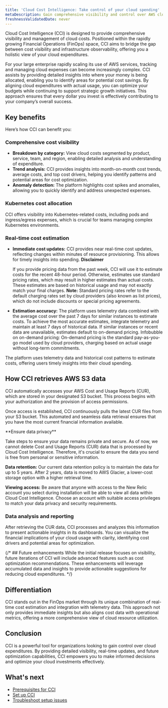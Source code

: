 ```yaml
---
title: 'Cloud Cost Intelligence: Take control of your cloud spending'
metaDescription: Gain comprehensive visibility and control over AWS cloud costs with CCI, enhancing your FinOps strategy for holistic cost management.
freshnessValidatedDate: never
---
```

Cloud Cost Intelligence (CCI) is designed to provide comprehensive visibility and management of cloud costs. Positioned within the rapidly growing Financial Operations (FinOps) space, CCI aims to bridge the gap between cost visibility and infrastructure observability, offering you a holistic view of your cloud expenditures.

For your large enterprise rapidly scaling its use of AWS services, tracking and managing cloud expenses can become increasingly complex. CCI assists by providing detailed insights into where your money is being allocated, enabling you to identify areas for potential cost savings. By aligning cloud expenditures with actual usage, you can optimize your budgets while continuing to support strategic growth initiatives. This approach ensures that every dollar you invest is effectively contributing to your company’s overall success.

## Key benefits
Here’s how CCI can benefit you:

### Comprehensive cost visibility
- **Breakdown by category:** View cloud costs segmented by product, service, team, and region, enabling detailed analysis and understanding of expenditure.
- **Trend analysis:** CCI provides insights into month-on-month cost trends, average costs, and top cost drivers, helping you identify patterns and potential areas for cost optimization.
- **Anomaly detection:** The platform highlights cost spikes and anomalies, allowing you to quickly identify and address unexpected expenses.

### Kubernetes cost allocation
CCI offers visibility into Kubernetes-related costs, including pods and ingress/egress expenses, which is crucial for teams managing complex Kubernetes environments.

### Real-time cost estimation
- **Immediate cost updates:** CCI provides near real-time cost updates, reflecting changes within minutes of resource provisioning. This allows for timely insights into spending.
    <Callout variant="important">
    **Disclaimer**<p/>
    If you provide pricing data from the past week, CCI will use it to estimate costs for the recent 48-hour period. Otherwise, estimates use standard pricing rates<InlinePopover type="standard pricing rates"/>, which may result in higher estimates than actual costs. These estimates are based on historical usage and may not exactly match your final charges.
    </Callout>
    **Note:** Standard pricing rates refer to the default charging rates set by cloud providers (also known as list prices), which do not include discounts or special pricing agreements.
- **Estimation accuracy:** The platform uses telemetry data combined with the average cost over the past 7 days for similar instances to estimate costs. To achieve the most accurate estimates, integrate telemetry and maintain at least 7 days of historical data. If similar instances or recent data are unavailable, estimates default to on-demand pricing.
Infobubble on on-demand pricing: On-demand pricing is the standard pay-as-you-go model used by cloud providers, charging based on actual usage without long-term commitments.

The platform uses telemetry data and historical cost patterns to estimate costs, offering users timely insights into their cloud spending.


## How CCI retrieves AWS S3 data
CCI automatically accesses your AWS Cost and Usage Reports (CUR), which are stored in your designated S3 bucket. This process begins with your authorization and the provision of access permissions.

Once access is established, CCI continuously pulls the latest CUR files from your S3 bucket. This automated and seamless data retrieval ensures that you have the most current financial information available.

<Callout variant="important">
**Ensure data privacy**<p/>
Take steps to ensure your data remains private and secure. As of now, we cannot delete Cost and Usage Reports (CUR) data that is processed by Cloud Cost Intelligence. Therefore, it's crucial to ensure the data you send is free from personal or sensitive information.

**Data retention:** Our current data retention policy is to maintain the data for up to 5 years. After 2 years, data is moved to AWS Glacier, a lower-cost storage option with a higher retrieval time.

**Viewing access:** Be aware that anyone with access to the New Relic account you select during installation will be able to view all data within Cloud Cost Intelligence. Choose an account with suitable access privileges to match your data privacy and security requirements.
</Callout>

### Data analysis and reporting
After retrieving the CUR data, CCI processes and analyzes this information to present actionable insights in its dashboards. You can visualize the financial implications of your cloud usage with clarity, identifying cost drivers and potential areas for optimization.

{/* ## Future enhancements
While the initial release focuses on visibility, future iterations of CCI will include advanced features such as cost optimization recommendations. These enhancements will leverage accumulated data and insights to provide actionable suggestions for reducing cloud expenditures. */}

## Differentiation
CCI stands out in the FinOps market through its unique combination of real-time cost estimation and integration with telemetry data. This approach not only provides immediate insights but also aligns cost data with operational metrics, offering a more comprehensive view of cloud resource utilization.

## Conclusion
CCI is a powerful tool for organizations looking to gain control over cloud expenditures. By providing detailed visibility, real-time updates, and future optimization capabilities, CCI empowers you to make informed decisions and optimize your cloud investments effectively.

## What's next
- [Prerequisites for CCI](/docs/cci/getting-started/prerequisites)
- [Set up CCI](/docs/cci/getting-started/setup)
- [Troubleshoot setup issues]()